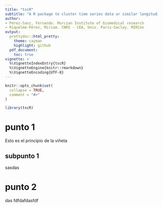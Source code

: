 ```yaml
---
title: "tscR"
subtitle: "A R package to cluster time series data or similar longitudinal data, base on slope dist and Frechet dist"
author: 
- Pérez-Sanz, Fernando. Murcian Institute of biomedical research 
- Riquelme-Pérez, Miriam. CNRS - CEA, Univ. Paris-Saclay. MIRCen
output:
  prettydoc::html_pretty:
    theme: cayman
    highlight: github
  pdf_document:
    toc: true
vignette: >
  %\VignetteIndexEntry{tscR}
  %\VignetteEngine{knitr::rmarkdown}
  %\VignetteEncoding{UTF-8}
---
```


```r
knitr::opts_chunk$set(
  collapse = TRUE,
  comment = "#>"
)
```

```r
library(tscR)
```

# punto 1

Esto es el principio de la viñeta

## subpunto 1

sasdas

# punto 2

das
fdfdafdasfdf
